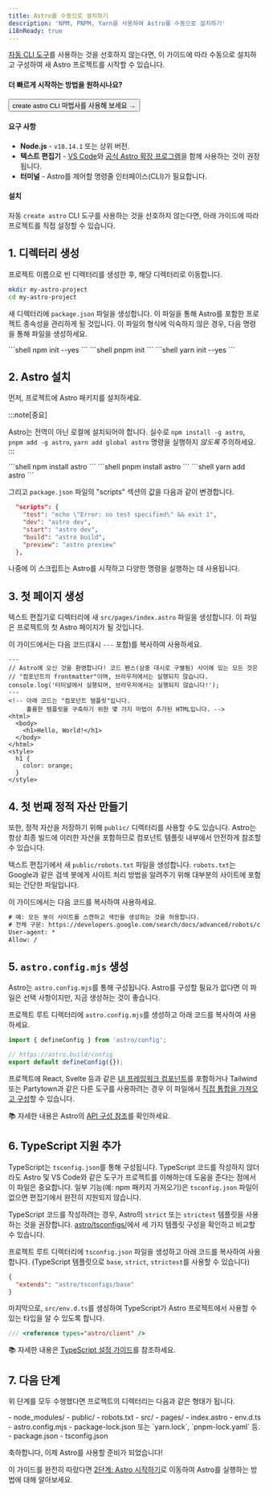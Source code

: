 ```yaml
---
title: Astro를 수동으로 설치하기
description: 'NPM, PNPM, Yarn을 사용하여 Astro를 수동으로 설치하기'
i18nReady: true
---
```


[자동 CLI 도구](/ko/install/auto/)를 사용하는 것을 선호하지 않는다면, 이 가이드에 따라 수동으로 설치하고 구성하여 새 Astro 프로젝트를 시작할 수 있습니다.

#### 더 빠르게 시작하는 방법을 원하시나요?

<Button href="/ko/install/auto/">create astro CLI 마법사를 사용해 보세요 →</Button>

#### 요구 사항

- **Node.js** - `v18.14.1` 또는 상위 버전.
- **텍스트 편집기** - [VS Code](https://code.visualstudio.com/)와 [공식 Astro 확장 프로그램](https://marketplace.visualstudio.com/items?itemName=astro-build.astro-vscode)을 함께 사용하는 것이 권장됩니다.
- **터미널** - Astro를 제어할 명령줄 인터페이스(CLI)가 필요합니다.

#### 설치

자동 `create astro` CLI 도구를 사용하는 것을 선호하지 않는다면, 아래 가이드에 따라 프로젝트를 직접 설정할 수 있습니다.

## 1. 디렉터리 생성

프로젝트 이름으로 빈 디렉터리를 생성한 후, 해당 디렉터리로 이동합니다.

```bash
mkdir my-astro-project
cd my-astro-project
```

새 디렉터리에 `package.json` 파일을 생성합니다. 이 파일을 통해 Astro를 포함한 프로젝트 종속성을 관리하게 될 것입니다. 이 파일의 형식에 익숙하지 않은 경우, 다음 명령을 통해 파일을 생성하세요.

<PackageManagerTabs>
  <Fragment slot="npm">
  ```shell
  npm init --yes
  ```
  </Fragment>
  <Fragment slot="pnpm">
  ```shell
  pnpm init 
  ```
  </Fragment>
  <Fragment slot="yarn">
  ```shell
  yarn init --yes
  ```
  </Fragment>
</PackageManagerTabs>

## 2. Astro 설치

먼저, 프로젝트에 Astro 패키지를 설치하세요.

:::note[중요]

Astro는 전역이 아닌 로컬에 설치되어야 합니다. 실수로 `npm install -g astro`, `pnpm add -g astro`, `yarn add global astro` 명령을 실행하지 *않도록* 주의하세요.
:::

<PackageManagerTabs>
  <Fragment slot="npm">
  ```shell
  npm install astro
  ```
  </Fragment>
  <Fragment slot="pnpm">
  ```shell
  pnpm install astro 
  ```
  </Fragment>
  <Fragment slot="yarn">
  ```shell
  yarn add astro
  ```
  </Fragment>
</PackageManagerTabs>

그리고 `package.json` 파일의 "scripts" 섹션의 값을 다음과 같이 변경합니다.

```json title="package.json" del={2} ins={3-6}
  "scripts": {
    "test": "echo \"Error: no test specified\" && exit 1",
    "dev": "astro dev",
    "start": "astro dev",
    "build": "astro build",
    "preview": "astro preview"
  },
```

나중에 이 스크립트는 Astro를 시작하고 다양한 명령을 실행하는 데 사용됩니다.

## 3. 첫 페이지 생성

텍스트 편집기로 디렉터리에 새 `src/pages/index.astro` 파일을 생성합니다. 이 파일은 프로젝트의 첫 Astro 페이지가 될 것입니다.

이 가이드에서는 다음 코드(대시 `---` 포함)를 복사하여 사용하세요.

```astro title="src/pages/index.astro"
---
// Astro에 오신 것을 환영합니다! 코드 펜스(삼중 대시로 구별됨) 사이에 있는 모든 것은
// "컴포넌트의 frontmatter"이며, 브라우저에서는 실행되지 않습니다.
console.log('터미널에서 실행되며, 브라우저에서는 실행되지 않습니다!');
---
<!-- 아래 코드는 "컴포넌트 템플릿"입니다.
     훌륭한 템플릿을 구축하기 위한 몇 가지 마법이 추가된 HTML입니다. -->
<html>
  <body>
    <h1>Hello, World!</h1>
  </body>
</html>
<style>
  h1 {
    color: orange;
  }
</style>
```

## 4. 첫 번째 정적 자산 만들기

또한, 정적 자산을 저장하기 위해 `public/` 디렉터리를 사용할 수도 있습니다. Astro는 항상 최종 빌드에 이러한 자산을 포함하므로 컴포넌트 템플릿 내부에서 안전하게 참조할 수 있습니다.

텍스트 편집기에서 새 `public/robots.txt` 파일을 생성합니다. `robots.txt`는 Google과 같은 검색 봇에게 사이트 처리 방법을 알려주기 위해 대부분의 사이트에 포함되는 간단한 파일입니다.

이 가이드에서는 다음 코드를 복사하여 사용하세요.

```diff title="public/robots.txt"
# 예: 모든 봇이 사이트를 스캔하고 색인을 생성하는 것을 허용합니다.
# 전체 구문: https://developers.google.com/search/docs/advanced/robots/create-robots-txt
User-agent: *
Allow: /
```

## 5. `astro.config.mjs` 생성

Astro는 `astro.config.mjs`를 통해 구성됩니다. Astro를 구성할 필요가 없다면 이 파일은 선택 사항이지만, 지금 생성하는 것이 좋습니다.

프로젝트 루트 디렉터리에 `astro.config.mjs`를 생성하고 아래 코드를 복사하여 사용하세요.

```js title="astro.config.mjs"
import { defineConfig } from 'astro/config';

// https://astro.build/config
export default defineConfig({});
```

프로젝트에 React, Svelte 등과 같은 [UI 프레임워크 컴포넌트](/ko/core-concepts/framework-components/)를 포함하거나 Tailwind 또는 Partytown과 같은 다른 도구를 사용하려는 경우 이 파일에서 [직접 통합을 가져오고 구성](/ko/guides/integrations-guide/)할 수 있습니다.

📚 자세한 내용은 Astro의 [API 구성 참조](/ko/reference/configuration-reference/)를 확인하세요.

## 6. TypeScript 지원 추가

TypeScript는 `tsconfig.json`를 통해 구성됩니다. TypeScript 코드를 작성하지 않더라도 Astro 및 VS Code와 같은 도구가 프로젝트를 이해하는데 도움을 준다는 점에서 이 파일은 중요합니다. 일부 기능(예: npm 패키지 가져오기)은 `tsconfig.json` 파일이 없으면 편집기에서 완전히 지원되지 않습니다.

TypeScript 코드를 작성하려는 경우, Astro의 `strict` 또는 `strictest` 템플릿을 사용하는 것을 권장합니다. [astro/tsconfigs/](https://github.com/withastro/astro/blob/main/packages/astro/tsconfigs/)에서 세 가지 템플릿 구성을 확인하고 비교할 수 있습니다.

프로젝트 루트 디렉터리에 `tsconfig.json` 파일을 생성하고 아래 코드를 복사하여 사용합니다. (TypeScript 템플릿으로 `base`, `strict`, `strictest`를 사용할 수 있습니다)

```json title="tsconfig.json" "base"
{
  "extends": "astro/tsconfigs/base"
}
```

마지막으로, `src/env.d.ts`를 생성하여 TypeScript가 Astro 프로젝트에서 사용할 수 있는 타입을 알 수 있도록 합니다.

```ts title="src/env.d.ts"
/// <reference types="astro/client" />
```

📚 자세한 내용은 [TypeScript 설정 가이드](/ko/guides/typescript/#설정)를 참조하세요.

## 7. 다음 단계

위 단계를 모두 수행했다면 프로젝트의 디렉터리는 다음과 같은 형태가 됩니다.

<FileTree>
- node_modules/
- public/
  - robots.txt
- src/
  - pages/
    - index.astro
  - env.d.ts
- astro.config.mjs
- package-lock.json 또는 `yarn.lock`, `pnpm-lock.yaml` 등.
- package.json
- tsconfig.json
</FileTree>

축하합니다, 이제 Astro를 사용할 준비가 되었습니다!

이 가이드를 완전히 따랐다면 [2단계: Astro 시작하기](/ko/install/auto/#2-astro-시작하기-)로 이동하여 Astro를 실행하는 방법에 대해 알아보세요.
